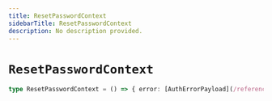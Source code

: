 ```yaml
---
title: ResetPasswordContext
sidebarTitle: ResetPasswordContext
description: No description provided.
---
```


# `ResetPasswordContext`

```ts
type ResetPasswordContext = () => { error: [AuthErrorPayload](/reference/docgen/javascript/auth/types/auth-error-payload) | null }
```
